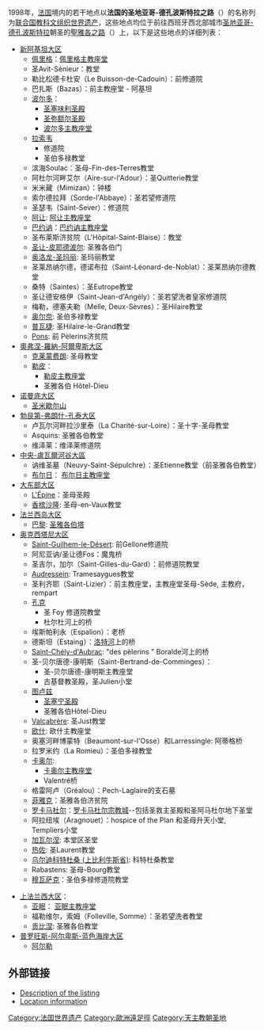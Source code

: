 {{世界文化遗产概要表
| site_img = file:Chemins-Saint-Jacques-PM-en-France de.svg
| site_img_capt = 
| site_img_width = 250px
| zh_name = 法国的圣地亚哥-德孔波斯特拉之路
| en_name = Routes of Santiago de Compostela in France
| fr_name = Chemins de Saint-Jacques-de-Compostelle en France
| country = {{FRA}}
| Region = 欧洲和北美地区
| criterion_c = (ii) (iv) (vi)
| rg_year = 1998
| ex_rg_year = 
| Region = 欧洲
| Session = 22nd
| remarks = 
| ID = 868
| org_url = http://whc.unesco.org/en/list/868
| map_img = 
| map_img_width = 
| locator_x = 
| locator_y = 
}}

1998年，[[法国|法国]]境内的若干地点以'''法国的圣地亚哥-德孔波斯特拉之路'''（{{lang-fr|Chemins de Compostelle en France}}）的名称列为[[联合国教科文组织|联合国教科文组织]][[世界遗产|世界遗产]]，这些地点均位于前往西班牙西北部城市[[圣地亚哥-德孔波斯特拉|圣地亚哥-德孔波斯特拉]]朝圣的[[聖雅各之路|聖雅各之路]]（{{lang-es|Camino de Santiago}}）上，以下是这些地点的详细列表：
*[[新阿基坦大区|新阿基坦大区]]
** [[佩里格|佩里格]]：[[佩里格主教座堂|佩里格主教座堂]]  
**  圣Avit-Sénieur：教堂 
**  勒比松德卡杜安（Le Buisson-de-Cadouin）：前修道院 
**  巴扎斯（Bazas）：前主教座堂 - 阿基坦
**  [[波尔多|波尔多]]： 
*** [[圣塞味利圣殿_(波尔多)|圣塞味利圣殿]] 
*** [[圣弥额尔圣殿_(波尔多)|圣弥额尔圣殿]] 
*** [[波尔多主教座堂|波尔多主教座堂]]
**  [[拉索夫|拉索韦]]
***修道院 
***圣伯多禄教堂 
**  滨海Soulac：圣母-Fin-des-Terres教堂
**  阿杜尔河畔艾尔（Aire-sur-l'Adour）：圣Quitterie教堂
**  米米藏（Mimizan）：钟楼
**  索尔德拉拜（Sorde-l'Abbaye）：圣若望修道院
**  圣瑟韦（Saint-Sever）：修道院 
**  [[阿让|阿让]]: [[阿让主教座堂|阿让主教座堂]] 
**  [[巴约讷|巴约讷]]：[[巴约讷主教座堂|巴约讷主教座堂]] 
**  圣布莱斯济贫院（L'Hôpital-Saint-Blaise）：教堂
**  [[圣让-皮耶德波尔|圣让-皮耶德波尔]]: 圣雅各伯门 
**  [[奥洛龙-圣玛丽|奥洛龙-圣玛丽]]: 圣玛丽教堂
** 圣莱昂纳尔德，德诺布拉（Saint-Léonard-de-Noblat）：圣莱昂纳尔德教堂
** 桑特（Saintes）：圣Eutrope教堂
** 圣让德安格伊（Saint-Jean-d'Angély）：圣若望洗者皇家修道院
** 梅勒，德塞夫勒（Melle, Deux-Sèvres）：圣Hilaire教堂
** [[奥尔奈_(滨海夏朗德省)|奥尔奈]]: 圣伯多禄教堂
** [[普瓦捷|普瓦捷]]: 圣Hilaire-le-Grand教堂 
** [[Pons,_Charente-Maritime|Pons]]: 前 Pèlerins济贫院 
*[[奧弗涅-羅納-阿爾卑斯大区|奧弗涅-羅納-阿爾卑斯大区]]
** [[克莱蒙费朗|克莱蒙费朗]]: 圣母教堂  
**[[勒皮|勒皮]]： 
***[[勒皮主教座堂|勒皮主教座堂]]
*** 圣雅各伯 Hôtel-Dieu 
* [[诺曼底大区|诺曼底大区]]
**[[圣米歇尔山|圣米歇尔山]]  
* [[勃艮第-弗朗什-孔泰大区|勃艮第-弗朗什-孔泰大区]]
**卢瓦尔河畔拉沙里泰（La Charité-sur-Loire）：圣十字-圣母教堂  
** Asquins: 圣雅各伯教堂
** 维泽莱：维泽莱修道院
* [[中央-盧瓦爾河谷大區|中央-盧瓦爾河谷大區]]
**讷维圣墓（Neuvy-Saint-Sépulchre）：圣Etienne教堂（前圣雅各伯教堂） 
** [[布尔日|布尔日]]： [[布尔日主教座堂|布尔日主教座堂]] 
* [[大东部大区|大东部大区]]
**[[L'Épine,_Marne|L'Épine]]：圣母圣殿
** [[香槟沙隆|香槟沙隆]]: 圣母-en-Vaux教堂
* [[法兰西岛大区|法兰西岛大区]]
**[[巴黎|巴黎]]: [[圣雅各伯塔|圣雅各伯塔]]  
* [[奥克西塔尼大区|奥克西塔尼大区]]
**[[Saint-Guilhem-le-Désert|Saint-Guilhem-le-Désert]]: 前Gellone修道院  
** 阿尼亚讷/圣让德Fos：魔鬼桥
** 圣吉尔，加尔（Saint-Gilles-du-Gard）：前修道院教堂
** [[Audressein|Audressein]]: Tramesaygues教堂
** 圣利齐耶（Saint-Lizier）：前主教座堂，主教座堂圣母-Sède, 主教府，rempart 
** [[孔克|孔克]]
***圣 Foy 修道院教堂
***杜尔杜河上的桥
** 埃斯帕利永（Espalion）：老桥
** 德斯坦（Estaing）：[[洛特河|洛特河]]上的桥
** [[Saint-Chély-d'Aubrac|Saint-Chély-d'Aubrac]]: "des pèlerins " Boralde河上的桥 
** 圣-贝尔唐德-康明斯（Saint-Bertrand-de-Comminges）：
***圣-贝尔唐德-康明斯主教座堂 
***古基督教圣殿，圣Julien小堂 
** [[图卢兹|图卢兹]]
*** [[圣塞宁圣殿|圣塞宁圣殿]] 
*** 圣雅各伯Hôtel-Dieu 
** [[Valcabrère|Valcabrère]]: 圣Just教堂
** [[欧什|欧什]]: 欧什主教座堂
** 奥塞河畔博蒙特（Beaumont-sur-l'Osse）和Larressingle: 阿蒂格桥
** 拉罗米约（La Romieu）：圣伯多禄教堂
** [[卡奥尔|卡奥尔]]: 
***[[卡奥尔主教座堂|卡奥尔主教座堂]] 
*** Valentré桥 
** 格雷阿卢（Gréalou）：Pech-Laglaire的支石墓 
** [[菲雅克|菲雅克]]：圣雅各伯济贫院
** [[罗卡马杜尔|罗卡马杜尔]]：[[罗卡马杜尔宗教城|罗卡马杜尔宗教城]]--包括圣救主圣殿和圣阿马杜尔地下圣堂   
** 阿拉纽埃（Aragnouet）：hospice of the Plan 和圣母升天小堂, Templiers小堂
** [[加瓦尔涅|加瓦尔涅]]: 本堂区圣堂
** [[热佐|热佐]]: 圣Laurent教堂
** [[乌尔迪科特杜桑_(上比利牛斯省)|乌尔迪科特杜桑 (上比利牛斯省)]]: 科特杜桑教堂 
** Rabastens: 圣母-Bourg教堂
** [[穆瓦萨克|穆瓦萨克]]：圣伯多禄修道院教堂
<!-- * [[Chemin_du_Puy|Chemin du Puy]]: between Nasbinals 和Saint- Chély- d'Aubrac (17 km) - [[朗格多克-鲁西永|朗格多克-鲁西永]]和南部比利牛斯
* Chemin du Puy: between [[Saint-Côme-d'Olt|Saint-Côme-d'Olt]]和[[Estaing,_Aveyron|Estaing]] (17 km) - 南部比利牛斯
* Chemin du Puy: between [[Montredon|Montredon]] and [[Figeac|Figeac]] (18 km) - 南部比利牛斯
* Chemin du Puy: between [[Faycelles|Faycelles]] and [[Cajarc|Cajarc]] (22.5 km) - 南部比利牛斯
* Chemin du Puy: between [[Bach,_Lot|Bach]] and [[Cahors|Cahors]] (26 km) - 南部比利牛斯
* Chemin du Puy: between [[Lectoure|Lectoure]] and [[Condom,_Gers|Condom]] (35 km) - 南部比利牛斯
* Chemin du Puy: between [[Aroue|Aroue]] and [[Ostabat|Ostabat]] (22 km) - 阿基坦 -->
* [[上法兰西大区|上法兰西大区]]：
**[[亚眠|亚眠]]： [[亚眠主教座堂|亚眠主教座堂]] 
** 福勒维尔，索姆（Folleville, Somme）：圣若望洗者教堂
** [[贡比涅|贡比涅]]: 圣雅各伯教堂
* [[普罗旺斯-阿尔卑斯-蓝色海岸大区|普罗旺斯-阿尔卑斯-蓝色海岸大区]]
**[[阿尔勒|阿尔勒]]

==外部链接==
{{commonscat|Routes of Santiago de Compostela in France}}
* [http://whc.unesco.org/en/list/868 Description of the listing] {{Wayback|url=http://whc.unesco.org/en/list/868 |date=20170718055134 }}
* [http://whc.unesco.org/sites/868-loc.htm Location information] {{Wayback|url=http://whc.unesco.org/sites/868-loc.htm |date=20080718200838 }}
{{clear}}
{{法国世界遗产}}

{{coord|44.838|N|0.578|W|display=title|source:eswiki}}

[[Category:法国世界遗产|Category:法国世界遗产]]
[[Category:歐洲遠足徑|Category:歐洲遠足徑]]
[[Category:天主教朝圣地|Category:天主教朝圣地]]